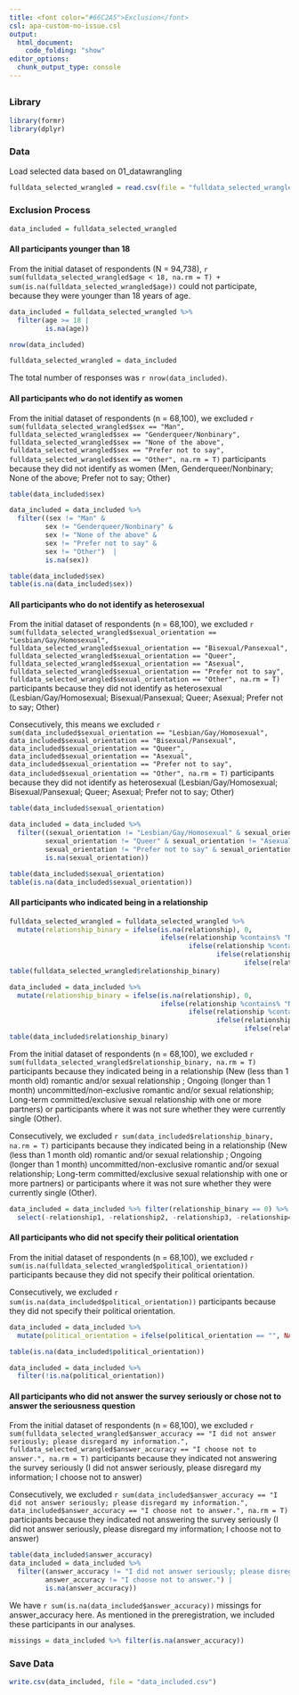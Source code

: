 ```yaml
---
title: <font color="#66C2A5">Exclusion</font>
csl: apa-custom-no-issue.csl
output: 
  html_document:
    code_folding: "show"
editor_options: 
  chunk_output_type: console
---
```

## {.tabset}

### Library
```r
library(formr)
library(dplyr)
```

### Data
Load selected data based on 01_datawrangling
```r
fulldata_selected_wrangled = read.csv(file = "fulldata_selected_wrangled.csv")[,-1]
```

### Exclusion Process {.tabset .active}
```r
data_included = fulldata_selected_wrangled
```

#### All participants younger than 18 {.tabset .active}
From the initial dataset of respondents (N = 94,738), `r sum(fulldata_selected_wrangled$age < 18, na.rm = T) + sum(is.na(fulldata_selected_wrangled$age))` could not participate, because they were younger than 18 years of age.
```r
data_included = fulldata_selected_wrangled %>%
  filter(age >= 18 |
         is.na(age))

nrow(data_included)

fulldata_selected_wrangled = data_included
```
The total number of responses was `r nrow(data_included)`. 

#### All participants who do not identify as women {.tabset}
From the initial dataset of respondents (n = 68,100), we excluded `r sum(fulldata_selected_wrangled$sex == "Man", fulldata_selected_wrangled$sex == "Genderqueer/Nonbinary", fulldata_selected_wrangled$sex == "None of the above", fulldata_selected_wrangled$sex == "Prefer not to say", fulldata_selected_wrangled$sex == "Other", na.rm = T)` participants because they did not identify as women (Men, Genderqueer/Nonbinary; None of the above; Prefer not to say; Other)

```r
table(data_included$sex)

data_included = data_included %>%
  filter((sex != "Man" &
         sex != "Genderqueer/Nonbinary" &
         sex != "None of the above" &
         sex != "Prefer not to say" &
         sex != "Other")  |
         is.na(sex))

table(data_included$sex)
table(is.na(data_included$sex))
```

#### All participants who do not identify as heterosexual {.tabset}
From the initial dataset of respondents (n = 68,100), we excluded `r sum(fulldata_selected_wrangled$sexual_orientation == "Lesbian/Gay/Homosexual", fulldata_selected_wrangled$sexual_orientation == "Bisexual/Pansexual", fulldata_selected_wrangled$sexual_orientation == "Queer", fulldata_selected_wrangled$sexual_orientation == "Asexual", fulldata_selected_wrangled$sexual_orientation == "Prefer not to say", fulldata_selected_wrangled$sexual_orientation == "Other", na.rm = T)` participants because they did not identify as heterosexual (Lesbian/Gay/Homosexual; Bisexual/Pansexual; Queer; Asexual; Prefer not to say; Other)

Consecutively, this means we excluded `r sum(data_included$sexual_orientation == "Lesbian/Gay/Homosexual", data_included$sexual_orientation == "Bisexual/Pansexual", data_included$sexual_orientation == "Queer", data_included$sexual_orientation == "Asexual", data_included$sexual_orientation == "Prefer not to say", data_included$sexual_orientation == "Other", na.rm = T)` participants because they did not identify as heterosexual (Lesbian/Gay/Homosexual; Bisexual/Pansexual; Queer; Asexual; Prefer not to say; Other)  
```r
table(data_included$sexual_orientation)

data_included = data_included %>%
  filter((sexual_orientation != "Lesbian/Gay/Homosexual" & sexual_orientation != "Bisexual/Pansexual" &
         sexual_orientation != "Queer" & sexual_orientation != "Asexual" &
         sexual_orientation != "Prefer not to say" & sexual_orientation != "Other") |
         is.na(sexual_orientation))

table(data_included$sexual_orientation)
table(is.na(data_included$sexual_orientation)) 
```

#### All participants who indicated being in a relationship {.tabset}
```r
fulldata_selected_wrangled = fulldata_selected_wrangled %>%
  mutate(relationship_binary = ifelse(is.na(relationship), 0,
                                      ifelse(relationship %contains% "New (less than 1 month old) romantic and/or sexual relationship", 1,
                                             ifelse(relationship %contains% "Ongoing (longer than 1 month) uncommitted/non-exclusive romantic and/or sexual relationship", 1,
                                                    ifelse(relationship %contains% "Long-term committed/exclusive sexual relationship with one or more partners", 1,
                                                           ifelse(relationship %contains% "Other", 1, 0))))))
table(fulldata_selected_wrangled$relationship_binary)

data_included = data_included %>%
  mutate(relationship_binary = ifelse(is.na(relationship), 0,
                                      ifelse(relationship %contains% "New (less than 1 month old) romantic and/or sexual relationship", 1,
                                             ifelse(relationship %contains% "Ongoing (longer than 1 month) uncommitted/non-exclusive romantic and/or sexual relationship", 1,
                                                    ifelse(relationship %contains% "Long-term committed/exclusive sexual relationship with one or more partners", 1,
                                                           ifelse(relationship %contains% "Other", 1, 0))))))
table(data_included$relationship_binary)
```

From the initial dataset of respondents (n = 68,100), we excluded `r sum(fulldata_selected_wrangled$relationship_binary, na.rm = T)` participants because they indicated being in a relationship (New (less than 1 month old) romantic and/or sexual relationship ; Ongoing (longer than 1 month) uncommitted/non-exclusive romantic and/or sexual relationship; Long-term committed/exclusive sexual relationship with one or more partners) or participants where it was not sure whether they were currently single (Other).

Consecutively, we excluded `r sum(data_included$relationship_binary, na.rm = T)` participants because they indicated being in a relationship (New (less than 1 month old) romantic and/or sexual relationship ; Ongoing (longer than 1 month) uncommitted/non-exclusive romantic and/or sexual relationship; Long-term committed/exclusive sexual relationship with one or more partners) or participants where it was not sure whether they were currently single (Other).

```r
data_included = data_included %>% filter(relationship_binary == 0) %>%
  select(-relationship1, -relationship2, -relationship3, -relationship4, -relationship5, -relationship_binary)
```


#### All participants who did not specify their political orientation {.tabset}
From the initial dataset of respondents (n = 68,100), we excluded `r sum(is.na(fulldata_selected_wrangled$political_orientation))` participants because they did not specify their political orientation. 

Consecutively, we excluded `r sum(is.na(data_included$political_orientation))` participants because they did not specify their political orientation. 
```r
data_included = data_included %>%
  mutate(political_orientation = ifelse(political_orientation == "", NA, political_orientation))

table(is.na(data_included$political_orientation))

data_included = data_included %>%
  filter(!is.na(political_orientation))
```

#### All participants who did not answer the survey seriously or chose not to answer the seriousness question {.tabset}
From the initial dataset of respondents (n = 68,100), we excluded `r sum(fulldata_selected_wrangled$answer_accuracy == "I did not answer seriously; please disregard my information.", fulldata_selected_wrangled$answer_accuracy == "I choose not to answer.", na.rm = T)` participants because they indicated not answering the survey seriously (I did not answer seriously, please disregard my information; I choose not to answer)

Consecutively, we excluded `r sum(data_included$answer_accuracy == "I did not answer seriously; please disregard my information.", data_included$answer_accuracy == "I choose not to answer.", na.rm = T)` participants because they indicated not answering the survey seriously (I did not answer seriously, please disregard my information; I choose not to answer)

```r
table(data_included$answer_accuracy)
data_included = data_included %>%
  filter((answer_accuracy != "I did not answer seriously; please disregard my information." &
         answer_accuracy != "I choose not to answer.") |
         is.na(answer_accuracy))
```

We have `r sum(is.na(data_included$answer_accuracy))` missings for answer_accuracy here. As mentioned in the preregistration, we included these participants in our analyses.
```r
missings = data_included %>% filter(is.na(answer_accuracy))
```

### Save Data
```r
write.csv(data_included, file = "data_included.csv")
```
